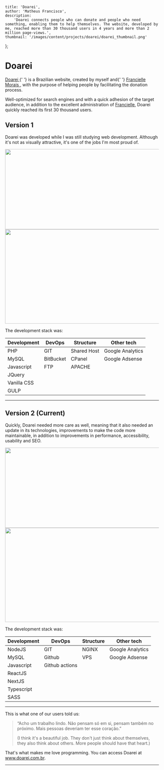 
	title: 'Doarei',
	author: 'Matheus Francisco',
	description:
		'Doarei connects people who can donate and people who need something, enabling them to help themselves. The website, developed by me, reached more than 30 thousand users in 4 years and more than 2 million page-views.',
	thumbnail: '/images/content/projects/doarei/doarei_thumbnail.png'
};

# Doarei

<p>
	<a href="https://www.doarei.com.br" rel="noopener noreferrer" target="_blank">
		Doarei
	</a>{' '}
	is a Brazilian website, created by myself and{' '}
	<a
		href="https://www.linkedin.com/in/franciellemorais/"
		rel="noopener noreferrer"
		target="_blank"
	>
		Francielle Morais
	</a>
	, with the purpose of helping people by facilitating the donation process.
</p>

Well-optimized for search engines and with a quick adhesion of the target audience, in addition to the excellent administration of <a href="https://www.linkedin.com/in/franciellemorais/" rel="noopener noreferrer" target="_blank">Francielle</a>, Doarei quickly reached its first 30 thousand users.

## Version 1

Doarei was developed while I was still studying web development. Although it's not as visually attractive, it's one of the jobs I'm most proud of.

<div className="row">
	<div className="col-6">
		<Image
			src="/images/content/projects/doarei/doarei_print.png"
			width="536"
			height="262"
		/>
	</div>
	<div className="col-6">
		<Image
			src="/images/content/projects/doarei/doarei_print2.png"
			width="640"
			height="308"
		/>
	</div>
</div>

The development stack was:

| Development | DevOps    | Structure   | Other tech       |
| ----------- | --------- | ----------- | ---------------- |
| PHP         | GIT       | Shared Host | Google Analytics |
| MySQL       | BitBucket | CPanel      | Google Adsense   |
| Javascript  | FTP       | APACHE      |
| JQuery      |           |             |
| Vanilla CSS |           |             |
| GULP        |           |             |

---

## Version 2 (Current)

Quickly, Doarei needed more care as well, meaning that it also needed an update in its technologies, improvements to make the code more maintainable, in addition to improvements in performance, accessibility, usability and SEO.

<div className="row">
	<div className="col-6">
		<Image
			src="/images/content/projects/doarei/doarei_print3.png"
			width="536"
			height="262"
		/>
	</div>
	<div className="col-6">
		<Image
			src="/images/content/projects/doarei/doarei_print4.png"
			width="640"
			height="308"
		/>
	</div>
</div>

The development stack was:

| Development | DevOps         | Structure | Other tech       |
| ----------- | -------------- | --------- | ---------------- |
| NodeJS      | GIT            | NGINX     | Google Analytics |
| MySQL       | Github         | VPS       | Google Adsense   |
| Javascript  | Github actions |           |
| ReactJS     |                |           |
| NextJS      |                |           |
| Typescript  |                |           |
| SASS        |                |           |

---

This is what one of our users told us:

> “Acho um trabalho lindo. Não pensam só em si, pensam também no próximo. Mais pessoas deveriam ter esse coração.”
>
> (I think it's a beautiful job. They don't just think about themselves, they also think about others. More people should have that heart.)

That's what makes me love programming. You can access Doarei at <a href="https://www.doarei.com.br" rel="noopener noreferrer" target="_blank">www.doarei.com.br</a>.

---
